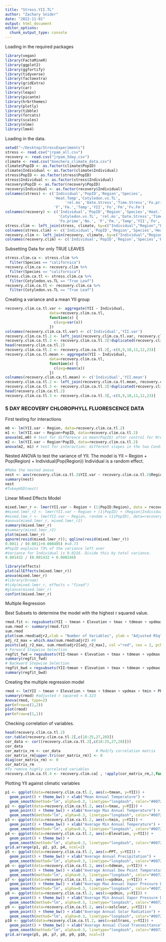 ```yaml
---
title: "Stress.YII.TL"
author: "Zachary Snider"
date: "2022-11-01"
output: html_document
editor_options: 
  chunk_output_type: console
---
```


Loading in the required packages
```r
library(vegan)
library(FactoMineR)
library(ggplot2)
library(ggfortify)
library(tidyverse)
library(factoextra)
library(gridExtra)
library(car)
library(leaps)
library(picante)
library(hrbrthemes)
library(plotly)
library(tibble)
library(forcats)
library(scales)
library(nlme)
library(lme4)
```

Loading in the data. 
```r
setwd("~/Desktop/StressExperiments")
stress <- read.csv("jrpam_all.csv")
recovery <- read.csv("jrpam_5day.csv")
climate <- read.csv("boechera_climate_data.csv")
climate$PopID <- as.factor(climate$PopID)
climate$Individual <- as.factor(climate$Individual)
stress$PopID <- as.factor(stress$PopID)
stress$Individual <- as.factor(stress$Individual)
recovery$PopID <- as.factor(recovery$PopID)
recovery$Individual <- as.factor(recovery$Individual)
colnames(stress) <- c('Individual','PopID','Region','Species',
                      'Heat.Temp','Cotyledon.vs.TL',
                           'rel.ms','Date.Stress','Time.Stress','Fo.prime','No.',
                      'F','Fm.','Temp','YII','Fo','Fm','Fv.Fm')
colnames(recovery) <- c('Individual','PopID','Region','Species','Heat.Temp',
                        'Cotyledon.vs.TL', 'rel.ms','Date.Stress','Time.Stress',
                        'Fo.prime','No.', 'F','Fm.','Temp','YII','Fo','Fm','Fv.Fm')
stress.clim <- left_join(stress, climate, by=c("Individual","Region","PopID","Species"))
colnames(stress.clim) <- c('Individual','PopID','Region','Species','Heat.Temp','Cotyledon.vs.TL','rel.ms','Date.Stress','Time.Stress','Fo.prime','No.','F','Fm.','Temp','YII','Fo','Fm','Fv.Fm','Latitude','Longitude','Elevation','Date.Found','tmean','tmax','tmin','PPT','tdmean','vpdmax','vpdmin','aspect','solclear','soltrans') #Renaming columns for legibility
recovery.clim <- left_join(recovery, climate, by=c("Individual","Region","PopID","Species"))
colnames(recovery.clim) <- c('Individual','PopID','Region','Species','Heat.Temp','Cotyledon.vs.TL','rel.ms','Date.Stress','Time.Stress','Fo.prime','No.','F','Fm.','Temp','YII','Fo','Fm','Fv.Fm','Latitude','Longitude','Elevation','Date.Found','tmean','tmax','tmin','PPT','tdmean','vpdmax','vpdmin','aspect','solclear','soltrans') 

```

Subsetting Data for only TRUE LEAVES
```r
stress.clim.ca <- stress.clim %>%
  filter(Species == "californica")
recovery.clim.ca <- recovery.clim %>%
  filter(Species == "californica")
stress.clim.ca.tl <- stress.clim.ca %>%
  filter(Cotyledon.vs.TL == "True Leaf")
recovery.clim.ca.tl <- recovery.clim.ca %>%
  filter(Cotyledon.vs.TL == "True Leaf")
```

Creating a variance and a mean YII group
```r
recovery.clim.ca.tl.var <- aggregate(YII ~ Individual, 
                    data=recovery.clim.ca.tl, 
                    function(x) { 
                      c(avg=var(x)) 
                    })
colnames(recovery.clim.ca.tl.var) <- c('Individual','YII.var')
recovery.clim.ca.tl.2 <- left_join(recovery.clim.ca.tl.var, recovery.clim.ca.tl, by=c("Individual"))
recovery.clim.ca.tl.3 <- recovery.clim.ca.tl.2[!duplicated(recovery.clim.ca.tl.2$Individual), ]
head(recovery.clim.ca.tl.2)
recovery.clim.ca.tl.2 <- recovery.clim.ca.tl.2[,-c(8,9,10,11,12,23)]
recovery.clim.ca.tl.mean <- aggregate(YII ~ Individual, 
                    data=recovery.clim.ca.tl, 
                    function(x) { 
                      c(avg=mean(x)) 
                    })
colnames(recovery.clim.ca.tl.mean) <- c('Individual','YII.mean')
recovery.clim.ca.tl.2 <- left_join(recovery.clim.ca.tl.mean, recovery.clim.ca.tl.2, by=c("Individual"))
recovery.clim.ca.tl.3 <- recovery.clim.ca.tl.2[!duplicated(recovery.clim.ca.tl.2$Individual), ]
head(recovery.clim.ca.tl.2)
recovery.clim.ca.tl.3 <- recovery.clim.ca.tl.3[,-c(8,9,10,11,12,23)]

```


### 5 DAY RECOVERY CHLOROPHYLL FLUORESCENCE DATA ###

First testing for interactions
```r
m0 <- lm(YII.var ~ Region, data=recovery.clim.ca.tl.2)
m1 <- lm(YII.var ~ Region+PopID, data=recovery.clim.ca.tl.2)
anova(m1,m0) # test for difference in mean(PopID) after control for Rregion
m2 <- lm(YII.var ~ Region*PopID, data=recovery.clim.ca.tl.2) 
anova(m2, m1) # test for interaction: different slopes in the two Conditions

```

Nested ANOVA to test the variance of YII. 
The model is YII ~ Region + Pop(Region) + Individual(Pop(Region))
Individual is a random effect. 
```r
#Make the nested anova
nest <- aov(recovery.clim.ca.tl.2$YII.var ~ recovery.clim.ca.tl.2$Region / factor(recovery.clim.ca.tl.2$PopID) / factor(recovery.clim.ca.tl.2$Individual))
summary(nest)
nest
#TukeyHSD(nest)

```

Linear Mixed Effects Model
```r
mixed.lmer_r <- lmer(YII.var ~ Region + (1|PopID:Region), data = recovery.clim.ca.tl.3)
#mixed.lmer_r2 <- lmer(YII.var ~ Region + (1|PopID) + (Region|Individual), data = recovery.clim.ca.2)
#mixed.lme_r <- lme(YII.var ~ Region, random = (1|PopID), data=recovery.ca.3)
#anova(mixed.lmer_r, mixed.lmer_r2)
summary(mixed.lmer_r)
#summary(mixed.lmer_r2)
plot(mixed.lmer_r)
qqnorm(resid(mixed.lmer_r)); qqline(resid(mixed.lmer_r))
0.0011 / (0.0011+0.000405) #=0.73
#PopID explains 73% of the variance left over
#Variance for Individual is 0.0216. Divide this by total variance. 
0.001432 / (0.001432 + 0.000244) 

library(effects)
plot(allEffects(mixed.lmer_r))
anova(mixed.lmer_r)
#library(broom)
#tidy(mixed.lmer_r, effects = "fixed")
#glance(mixed.lmer_r)
confint(mixed.lmer_r)
```

Multiple Regression

Best Subsets to determine the model with the highest r squared value. 
```r
rmod.fit <- regsubsets(YII ~ tmean + Elevation + tmax + tdmean + vpdmax + tmin + PPT + vpdmin + solclear + soltrans, data=recovery.clim.ca.tl.2, nvmax=10)
sum.rmod <- summary(rmod.fit)
sum.rmod
plot(sum.rmod$adjr2,xlab = "Number of Variables", ylab = "Adjusted RSq")
adj_r2_max = which.max(sum.rmod$adjr2) #9
points(adj_r2_max, sum.rmod$adjr2[adj_r2_max], col ="red", cex = 2, pch = 20)
# Forward Stepwise Selection
regfit_fwd = regsubsets(YII~tmean + Elevation + tmax + tdmean + vpdmax + tmin + PPT + vpdmin + solclear + soltrans, data = recovery.clim.ca.tl.2, nvmax = 10, method = "forward")
summary(regfit_fwd)
# Backward Stepwise Selection
regfit_bwd = regsubsets(YII~tmean + Elevation + tmax + tdmean + vpdmax + tmin + PPT + vpdmin + solclear + soltrans, data = recovery.clim.ca.tl.2, nvmax = 10, method = "backward")
summary(regfit_bwd)
```

Creating the multiple regression model
```r
rmod <- lm(YII ~ tmean + Elevation + tmax + tdmean + vpdmax + tmin + PPT + solclear, data=recovery.clim.ca.tl.2)
summary(rmod) #adjusted r squared = 0.323
Anova(rmod, type=2)
par(mfrow=c(2,2))
plot(rmod)
par(mfrow=c(1,1))
```

Checking correlation of variables. 
```r
head(recovery.clim.ca.tl.2)
cor.table(recovery.clim.ca.tl.2[,c(18:25,27,28)])
cor_data <- cor((recovery.clim.ca.tl.2[,c(18:25,27,28)]))
cor_data
cor_matrix_rm <- cor_data                # Modify correlation matrix
cor_matrix_rm[upper.tri(cor_matrix_rm)] <- 0
diag(cor_matrix_rm) <- 0
cor_matrix_rm
#To remove highly correlated variables
recovery.clim.ca.tl.4 <- recovery.clim.ca[ , !apply(cor_matrix_rm,2,function(x) any(x > 0.99))]
```

Plotting YII against climatic variables
```r
p1 <- ggplot(data=recovery.clim.ca.tl.2, aes(x=tmean, y=YII)) +
  geom_point() + theme_bw() + xlab("Mean Annual Temperature") +
  geom_smooth(method="lm", alpha=0.3, linetype="longdash", color="#0072B2")
p2 <- ggplot(data=recovery.clim.ca.tl.2, aes(x=tmax, y=YII)) +
  geom_point() + theme_bw() + xlab("Average Max Annual Temperature") +
  geom_smooth(method="lm", alpha=0.3, linetype="longdash", color="#0072B2")
p3 <- ggplot(data=recovery.clim.ca.tl.2, aes(x=tmin, y=YII)) +
  geom_point() + theme_bw() + xlab("Average Min Annual Temperature") +
  geom_smooth(method="lm", alpha=0.3, linetype="longdash", color="#0072B2")
p4 <- ggplot(data=recovery.clim.ca.tl.2, aes(x=Elevation, y=YII)) +
  geom_point() + theme_bw() +
  geom_smooth(method="lm", alpha=0.3, linetype="longdash", color="#0072B2")
grid.arrange(p1, p2, p3, p4, ncol=2)
p5 <- ggplot(data=recovery.clim.ca.tl.2, aes(x=PPT, y=YII)) +
  geom_point() + theme_bw() + xlab("Average Annual Precipitation") +
  geom_smooth(method="lm", alpha=0.3, linetype="longdash", color="#0072B2")
p6 <- ggplot(data=recovery.clim.ca.tl.2, aes(x=tdmean, y=YII)) +
  geom_point() + theme_bw() + xlab("Average Annual Dew Point Temperature") +
  geom_smooth(method="lm", alpha=0.3, linetype="longdash", color="#0072B2")
p7 <- ggplot(data=recovery.clim.ca.tl.2, aes(x=vpdmax, y=YII)) +
  geom_point() + theme_bw() + xlab("Average Max Annual Vapor Pressure Deficit") +
  geom_smooth(method="lm", alpha=0.3, linetype="longdash", color="#0072B2")
p8 <- ggplot(data=recovery.clim.ca.tl.2, aes(x=vpdmin, y=YII)) +
  geom_point() + theme_bw() + xlab("Average Min Annual Vapor Pressure Deficit") +
  geom_smooth(method="lm", alpha=0.3, linetype="longdash", color="#0072B2")
p9 <- ggplot(data=recovery.clim.ca.tl.2, aes(x=solclear, y=YII)) +
  geom_point() + theme_bw() + xlab("Average Annual Solar Radiation") +
  geom_smooth(method="lm", alpha=0.3, linetype="longdash", color="#0072B2")
p10 <- ggplot(data=recovery.clim.ca.tl.2, aes(x=soltrans, y=YII)) +
  geom_point() + theme_bw() + xlab("Average Annual Cloud Transmittance") +
  geom_smooth(method="lm", alpha=0.3, linetype="longdash", color="#0072B2")
grid.arrange(p5, p6, p7, p8, p9, p10, ncol=3)
```